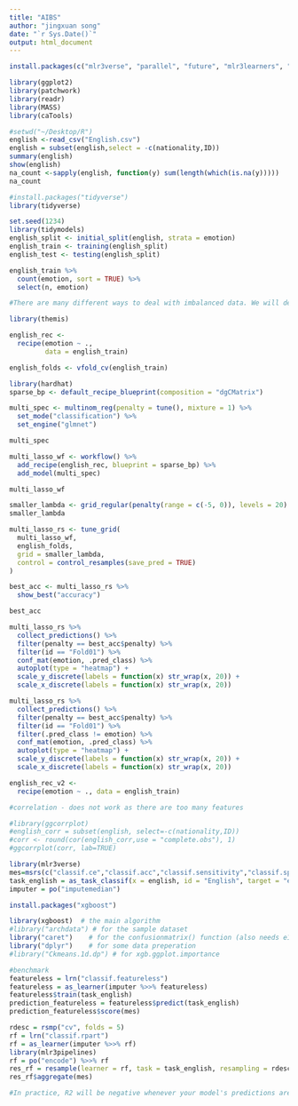 ```yaml
---
title: "AIBS"
author: "jingxuan song"
date: "`r Sys.Date()`"
output: html_document
---
```

```r
install.packages(c("mlr3verse", "parallel", "future", "mlr3learners", "glmnet", "ranger", "ggplot2", "patchwork", "readr", "MASS", "caTools", "rpart.plot", "paradox", "DALEXtra"))
```

```r
library(ggplot2)
library(patchwork)
library(readr)
library(MASS)
library(caTools)
```

```r
#setwd("~/Desktop/R")
english <-read_csv("English.csv")
english = subset(english,select = -c(nationality,ID))
summary(english)
show(english)
na_count <-sapply(english, function(y) sum(length(which(is.na(y)))))
na_count
```

```r
#install.packages("tidyverse")
library(tidyverse)
```
```r
set.seed(1234)
library(tidymodels)
english_split <- initial_split(english, strata = emotion)
english_train <- training(english_split)
english_test <- testing(english_split)

```

```r
english_train %>%
  count(emotion, sort = TRUE) %>%
  select(n, emotion)
```
```r
#There are many different ways to deal with imbalanced data. We will demonstrate one of the simplest methods, downsampling, where observations from the majority classes are removed during training to achieve a balanced class distribution. We will be using the themis (Hvitfeldt 2020d) add-on package for recipes which provides the step_downsample() function to perform downsampling.

library(themis)

english_rec <-
  recipe(emotion ~ .,
         data = english_train)

english_folds <- vfold_cv(english_train)
```


```r
library(hardhat)
sparse_bp <- default_recipe_blueprint(composition = "dgCMatrix")

multi_spec <- multinom_reg(penalty = tune(), mixture = 1) %>%
  set_mode("classification") %>%
  set_engine("glmnet")

multi_spec

multi_lasso_wf <- workflow() %>%
  add_recipe(english_rec, blueprint = sparse_bp) %>%
  add_model(multi_spec)

multi_lasso_wf
```
```r
smaller_lambda <- grid_regular(penalty(range = c(-5, 0)), levels = 20)
smaller_lambda

multi_lasso_rs <- tune_grid(
  multi_lasso_wf,
  english_folds,
  grid = smaller_lambda,
  control = control_resamples(save_pred = TRUE)
)
```
```r
best_acc <- multi_lasso_rs %>%
  show_best("accuracy")

best_acc


```

```r
multi_lasso_rs %>%
  collect_predictions() %>%
  filter(penalty == best_acc$penalty) %>%
  filter(id == "Fold01") %>%
  conf_mat(emotion, .pred_class) %>%
  autoplot(type = "heatmap") +
  scale_y_discrete(labels = function(x) str_wrap(x, 20)) +
  scale_x_discrete(labels = function(x) str_wrap(x, 20))
```

```r
multi_lasso_rs %>%
  collect_predictions() %>%
  filter(penalty == best_acc$penalty) %>%
  filter(id == "Fold01") %>%
  filter(.pred_class != emotion) %>%
  conf_mat(emotion, .pred_class) %>%
  autoplot(type = "heatmap") +
  scale_y_discrete(labels = function(x) str_wrap(x, 20)) +
  scale_x_discrete(labels = function(x) str_wrap(x, 20))
```
```r
english_rec_v2 <-
  recipe(emotion ~ ., data = english_train)


```

```r
#correlation - does not work as there are too many features

#library(ggcorrplot)
#english_corr = subset(english, select=-c(nationality,ID))
#corr <- round(cor(english_corr,use = "complete.obs"), 1)
#ggcorrplot(corr, lab=TRUE)
```


```r
library(mlr3verse)
mes=msrs(c("classif.ce","classif.acc","classif.sensitivity","classif.specificity"))
task_english = as_task_classif(x = english, id = "English", target = "emotion")
imputer = po("imputemedian")
```

```r
install.packages("xgboost")

library(xgboost)  # the main algorithm
#library("archdata") # for the sample dataset
library("caret")    # for the confusionmatrix() function (also needs e1071 package)
library("dplyr")    # for some data preperation
#library("Ckmeans.1d.dp") # for xgb.ggplot.importance
```

```r
#benchmark
featureless = lrn("classif.featureless")
featureless = as_learner(imputer %>>% featureless)
featureless$train(task_english)
prediction_featureless = featureless$predict(task_english)
prediction_featureless$score(mes)
```

```r
rdesc = rsmp("cv", folds = 5)
rf = lrn("classif.rpart")
rf = as_learner(imputer %>>% rf)
library(mlr3pipelines)
rf = po("encode") %>>% rf
res_rf = resample(learner = rf, task = task_english, resampling = rdesc)
res_rf$aggregate(mes)

#In practice, R2 will be negative whenever your model's predictions are worse than a constant function that always predicts the mean of the data.
```